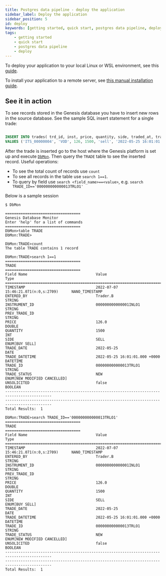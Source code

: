 ```yaml
---
title: Postgres data pipeline - deploy the application
sidebar_label: Deploy the application
sidebar_position: 5
id: deploy
keywords: [getting started, quick start, postgres data pipeline, deploy]
tags:
    - getting started
    - quick start
    - postgres data pipeline
    - deploy
---
```


To deploy your application to your local Linux or WSL environment, see this [guide](../../../../getting-started/quick-start/run-the-application-docker/).

To install your application to a remote server, see [this manual installation guide](../../../../getting-started/prerequisites/manual-installation/).

## See it in action

To see records stored in the Genesis database you have to insert new rows in the source database. See the sample SQL insert statement for a single trade:

```sql

INSERT INTO trades(	trd_id, inst, price, quantity, side, traded_at, trader, trade_state, unsolicited, orig_trd_id, trade_notes)
VALUES ('ITS_00000004', 'VOD', 126, 1500, 'sell', '2022-05-25 16:01:01', 'Trader.B', 'new', null, null, 'New trade, existing instrument' );
```

After the trade is inserted go to the host where the Genesis platform is set up and execute [`DbMon`](../../../../operations/commands/dbmon/). Then query the `TRADE` table to see the inserted record. Useful operations:
- To see the total count of records use `count` 
- To see all records in the table use `search 1==1`. 
- To query by field use `search <field_name>==<value>`, e.g. `search TRADE_ID=='000000000000013TRLO1'`

Below is a sample session

```shell
$ DbMon

==================================
Genesis Database Monitor
Enter 'help' for a list of commands
==================================
DbMon>table TRADE
DbMon:TRADE>

DbMon:TRADE>count
The table TRADE contains 1 record

DbMon:TRADE>search 1==1
==================================
TRADE
==================================
Field Name                               Value                                    Type
===========================================================================================
TIMESTAMP                                2022-07-07 15:46:21.071(n:0,s:2709)      NANO_TIMESTAMP
ENTERED_BY                               Trader.B                                 STRING
INSTRUMENT_ID                            000000000000001INLO1                     STRING
PREV_TRADE_ID                                                                     STRING
PRICE                                    126.0                                    DOUBLE
QUANTITY                                 1500                                     INT
SIDE                                     SELL                                     ENUM[BUY SELL]
TRADE_DATE                               2022-05-25                               DATE
TRADE_DATETIME                           2022-05-25 16:01:01.000 +0000            DATETIME
TRADE_ID                                 000000000000013TRLO1                     STRING
TRADE_STATUS                             NEW                                      ENUM[NEW MODIFIED CANCELLED]
UNSOLICITED                              false                                    BOOLEAN
-------------------------------------------------------------------------------------------
-------------------------------------------------------------------------------------------
Total Results:  1

DbMon:TRADE>search TRADE_ID=='000000000000013TRLO1'
==================================
TRADE
==================================
Field Name                               Value                                    Type
===========================================================================================
TIMESTAMP                                2022-07-07 15:46:21.071(n:0,s:2709)      NANO_TIMESTAMP
ENTERED_BY                               Trader.B                                 STRING
INSTRUMENT_ID                            000000000000001INLO1                     STRING
PREV_TRADE_ID                                                                     STRING
PRICE                                    126.0                                    DOUBLE
QUANTITY                                 1500                                     INT
SIDE                                     SELL                                     ENUM[BUY SELL]
TRADE_DATE                               2022-05-25                               DATE
TRADE_DATETIME                           2022-05-25 16:01:01.000 +0000            DATETIME
TRADE_ID                                 000000000000013TRLO1                     STRING
TRADE_STATUS                             NEW                                      ENUM[NEW MODIFIED CANCELLED]
UNSOLICITED                              false                                    BOOLEAN
-------------------------------------------------------------------------------------------
-------------------------------------------------------------------------------------------
Total Results:  1
```